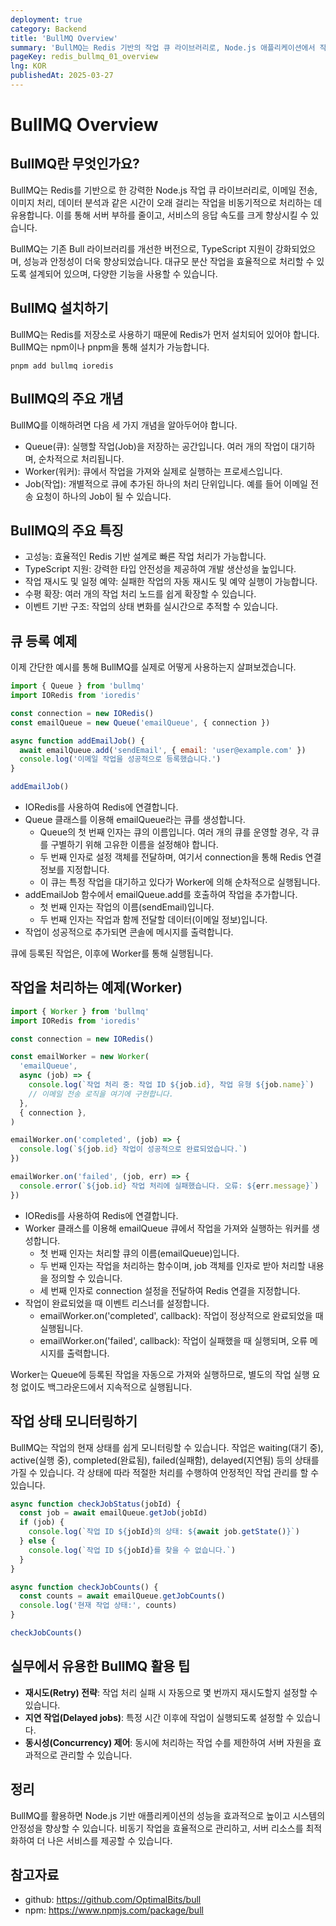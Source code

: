 ```yaml
---
deployment: true
category: Backend
title: 'BullMQ Overview'
summary: 'BullMQ는 Redis 기반의 작업 큐 라이브러리로, Node.js 애플리케이션에서 작업을 효율적으로 관리하고 비동기 처리를 가능하게 합니다. 이 글에서 BullMQ의 핵심 개념을 이해하고 실제 코드 예제를 통해 사용법을 알아봅시다.'
pageKey: redis_bullmq_01_overview
lng: KOR
publishedAt: 2025-03-27
---
```


# BullMQ Overview

## BullMQ란 무엇인가요?

BullMQ는 Redis를 기반으로 한 강력한 Node.js 작업 큐 라이브러리로, 이메일 전송, 이미지 처리, 데이터 분석과 같은 시간이 오래 걸리는 작업을 비동기적으로 처리하는 데 유용합니다. 이를 통해 서버 부하를 줄이고, 서비스의 응답 속도를 크게 향상시킬 수 있습니다.



BullMQ는 기존 Bull 라이브러리를 개선한 버전으로, TypeScript 지원이 강화되었으며, 성능과 안정성이 더욱 향상되었습니다. 대규모 분산 작업을 효율적으로 처리할 수 있도록 설계되어 있으며, 다양한 기능을 사용할 수 있습니다.

## BullMQ 설치하기

BullMQ는 Redis를 저장소로 사용하기 때문에 Redis가 먼저 설치되어 있어야 합니다. BullMQ는 npm이나 pnpm을 통해 설치가 가능합니다.

```shell title="BullMQ" showLineNumbers
pnpm add bullmq ioredis
```

## BullMQ의 주요 개념

BullMQ를 이해하려면 다음 세 가지 개념을 알아두어야 합니다.

- Queue(큐): 실행할 작업(Job)을 저장하는 공간입니다. 여러 개의 작업이 대기하며, 순차적으로 처리됩니다.
- Worker(워커): 큐에서 작업을 가져와 실제로 실행하는 프로세스입니다.
- Job(작업): 개별적으로 큐에 추가된 하나의 처리 단위입니다. 예를 들어 이메일 전송 요청이 하나의 Job이 될 수 있습니다.

## BullMQ의 주요 특징

- 고성능: 효율적인 Redis 기반 설계로 빠른 작업 처리가 가능합니다.
- TypeScript 지원: 강력한 타입 안전성을 제공하여 개발 생산성을 높입니다.
- 작업 재시도 및 일정 예약: 실패한 작업의 자동 재시도 및 예약 실행이 가능합니다.
- 수평 확장: 여러 개의 작업 처리 노드를 쉽게 확장할 수 있습니다.
- 이벤트 기반 구조: 작업의 상태 변화를 실시간으로 추적할 수 있습니다.

## 큐 등록 예제

이제 간단한 예시를 통해 BullMQ를 실제로 어떻게 사용하는지 살펴보겠습니다.

```javascript title="BullMQ" showLineNumbers
import { Queue } from 'bullmq'
import IORedis from 'ioredis'

const connection = new IORedis()
const emailQueue = new Queue('emailQueue', { connection })

async function addEmailJob() {
  await emailQueue.add('sendEmail', { email: 'user@example.com' })
  console.log('이메일 작업을 성공적으로 등록했습니다.')
}

addEmailJob()
```

- IORedis를 사용하여 Redis에 연결합니다.
- Queue 클래스를 이용해 emailQueue라는 큐를 생성합니다.
  - Queue의 첫 번째 인자는 큐의 이름입니다. 여러 개의 큐를 운영할 경우, 각 큐를 구별하기 위해 고유한 이름을 설정해야 합니다.
  - 두 번째 인자로 설정 객체를 전달하며, 여기서 connection을 통해 Redis 연결 정보를 지정합니다.
  - 이 큐는 특정 작업을 대기하고 있다가 Worker에 의해 순차적으로 실행됩니다.
- addEmailJob 함수에서 emailQueue.add를 호출하여 작업을 추가합니다.
  - 첫 번째 인자는 작업의 이름(sendEmail)입니다.
  - 두 번째 인자는 작업과 함께 전달할 데이터(이메일 정보)입니다.
- 작업이 성공적으로 추가되면 콘솔에 메시지를 출력합니다.

큐에 등록된 작업은, 이후에 Worker를 통해 실행됩니다.

## 작업을 처리하는 예제(Worker)

```javascript title="BullMQ" showLineNumbers
import { Worker } from 'bullmq'
import IORedis from 'ioredis'

const connection = new IORedis()

const emailWorker = new Worker(
  'emailQueue',
  async (job) => {
    console.log(`작업 처리 중: 작업 ID ${job.id}, 작업 유형 ${job.name}`)
    // 이메일 전송 로직을 여기에 구현합니다.
  },
  { connection },
)

emailWorker.on('completed', (job) => {
  console.log(`${job.id} 작업이 성공적으로 완료되었습니다.`)
})

emailWorker.on('failed', (job, err) => {
  console.error(`${job.id} 작업 처리에 실패했습니다. 오류: ${err.message}`)
})
```

- IORedis를 사용하여 Redis에 연결합니다.
- Worker 클래스를 이용해 emailQueue 큐에서 작업을 가져와 실행하는 워커를 생성합니다.
  - 첫 번째 인자는 처리할 큐의 이름(emailQueue)입니다.
  - 두 번째 인자는 작업을 처리하는 함수이며, job 객체를 인자로 받아 처리할 내용을 정의할 수 있습니다.
  - 세 번째 인자로 connection 설정을 전달하여 Redis 연결을 지정합니다.
- 작업이 완료되었을 때 이벤트 리스너를 설정합니다.
  - emailWorker.on('completed', callback): 작업이 정상적으로 완료되었을 때 실행됩니다.
  - emailWorker.on('failed', callback): 작업이 실패했을 때 실행되며, 오류 메시지를 출력합니다.

Worker는 Queue에 등록된 작업을 자동으로 가져와 실행하므로, 별도의 작업 실행 요청 없이도 백그라운드에서 지속적으로 실행됩니다.

## 작업 상태 모니터링하기

BullMQ는 작업의 현재 상태를 쉽게 모니터링할 수 있습니다. 작업은 waiting(대기 중), active(실행 중), completed(완료됨), failed(실패함), delayed(지연됨) 등의 상태를 가질 수 있습니다. 각 상태에 따라 적절한 처리를 수행하여 안정적인 작업 관리를 할 수 있습니다.

```javascript title="BullMQ" showLineNumbers
async function checkJobStatus(jobId) {
  const job = await emailQueue.getJob(jobId)
  if (job) {
    console.log(`작업 ID ${jobId}의 상태: ${await job.getState()}`)
  } else {
    console.log(`작업 ID ${jobId}를 찾을 수 없습니다.`)
  }
}
```

```javascript title="BullMQ" showLineNumbers
async function checkJobCounts() {
  const counts = await emailQueue.getJobCounts()
  console.log('현재 작업 상태:', counts)
}

checkJobCounts()
```

## 실무에서 유용한 BullMQ 활용 팁

- **재시도(Retry) 전략**: 작업 처리 실패 시 자동으로 몇 번까지 재시도할지 설정할 수 있습니다.
- **지연 작업(Delayed jobs)**: 특정 시간 이후에 작업이 실행되도록 설정할 수 있습니다.
- **동시성(Concurrency) 제어**: 동시에 처리하는 작업 수를 제한하여 서버 자원을 효과적으로 관리할 수 있습니다.

## 정리

BullMQ를 활용하면 Node.js 기반 애플리케이션의 성능을 효과적으로 높이고 시스템의 안정성을 향상할 수 있습니다. 비동기 작업을 효율적으로 관리하고, 서버 리소스를 최적화하여 더 나은 서비스를 제공할 수 있습니다.

## 참고자료

- github: https://github.com/OptimalBits/bull
- npm: https://www.npmjs.com/package/bull
